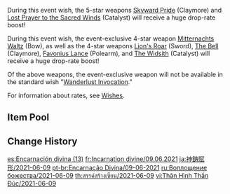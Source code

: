 {{Wish
|name              = Epitome Invocation 2021-06-09
|image             = Epitome Invocation 2021-06-09.png
|type              = Weapon Event
|duration          = event
|time_start        = 2021-06-09 11:00:00
|time_start_offset = GMT+8
|time_end          = 2021-06-29 17:59:00
|link              = https://genshin.hoyoverse.com/en/news/detail/13295
|preceding         = Epitome Invocation/2021-05-18
|alongside         = Sparkling Steps/2021-06-09
|succeeding        = Epitome Invocation/2021-06-29
}}
During this event wish, the 5-star weapons [[Skyward Pride]] (Claymore) and [[Lost Prayer to the Sacred Winds]] (Catalyst) will receive a huge drop-rate boost!

During this event wish, the event-exclusive 4-star weapon [[Mitternachts Waltz]] (Bow), as well as the 4-star weapons [[Lion's Roar]] (Sword), [[The Bell]] (Claymore), [[Favonius Lance]] (Polearm), and [[The Widsith]] (Catalyst) will receive a huge drop-rate boost!

Of the above weapons, the event-exclusive weapon will not be available in the standard wish "[[Wanderlust Invocation]]."

For information about rates, see [[Wishes]].

==Item Pool==
{{Wish Pool
|^Skyward Pride
|^Lost Prayer to the Sacred Winds
|^Mitternachts Waltz
|^Lion's Roar
|^The Bell
|^Favonius Lance
|^The Widsith
|Amos' Bow
|Aquila Favonia
|Primordial Jade Winged-Spear
|Skyward Atlas
|Skyward Blade
|Skyward Harp
|Skyward Spine
|Wolf's Gravestone
|Barbara
|Beidou
|Bennett
|Chongyun
|Diona
|Fischl
|Ningguang
|Noelle
|Razor
|Rosaria
|Sucrose
|Xiangling
|Xingqiu
|Xinyan
|Yanfei
|Dragon's Bane
|Eye of Perception
|Favonius Codex
|Favonius Greatsword
|Favonius Sword
|Favonius Warbow
|Rainslasher
|Rust
|Sacrificial Bow
|Sacrificial Fragments
|Sacrificial Greatsword
|Sacrificial Sword
|The Flute
|The Stringless
|Black Tassel
|Bloodtainted Greatsword
|Cool Steel
|Debate Club
|Emerald Orb
|Ferrous Shadow
|Harbinger of Dawn
|Magic Guide
|Raven Bow
|Sharpshooter's Oath
|Skyrider Sword
|Slingshot
|Thrilling Tales of Dragon Slayers
}}

==Change History==
{{Change History|1.6}}

[[es:Encarnación divina (13)]]
[[fr:Incarnation divine/09.06.2021]]
[[ja:神鋳賦形/2021-06-09]]
[[pt-br:Encarnação Divina/09-06-2021]]
[[ru:Воплощение божества/2021-06-09]]
[[th:สรรค์สร้างเซียน/2021-06-09]]
[[vi:Thân Hình Thần Đúc/2021-06-09]]